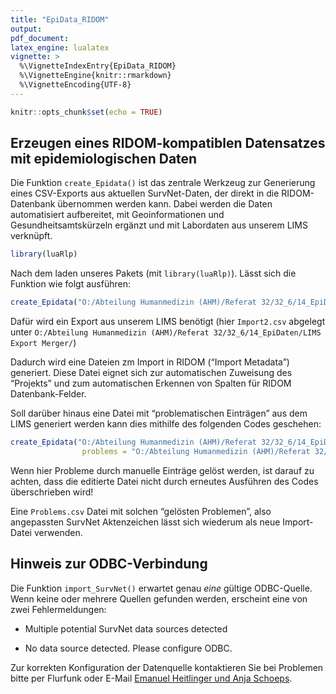 ```yaml
---
title: "EpiData_RIDOM"
output:
pdf_document:   
latex_engine: lualatex
vignette: >
  %\VignetteIndexEntry{EpiData_RIDOM}
  %\VignetteEngine{knitr::rmarkdown}
  %\VignetteEncoding{UTF-8}
---
```


```r
knitr::opts_chunk$set(echo = TRUE)
```

## Erzeugen eines RIDOM-kompatiblen Datensatzes mit epidemiologischen Daten

Die Funktion `create_Epidata()` ist das zentrale Werkzeug zur Generierung eines CSV-Exports aus aktuellen SurvNet-Daten, der direkt in die RIDOM-Datenbank übernommen werden kann. Dabei werden die Daten automatisiert aufbereitet, mit Geoinformationen und Gesundheitsamtskürzeln ergänzt und mit Labordaten aus unserem LIMS verknüpft.

```r
library(luaRlp)
```

Nach dem laden unseres Pakets (mit `library(luaRlp)`). Lässt sich die Funktion wie folgt ausführen:

```r
create_Epidata("O:/Abteilung Humanmedizin (AHM)/Referat 32/32_6/14_EpiDaten/LIMS Export Merger/Import2.csv")
```

Dafür wird ein Export aus unserem LIMS benötigt (hier `Import2.csv` abgelegt unter `O:/Abteilung Humanmedizin (AHM)/Referat 32/32_6/14_EpiDaten/LIMS Export Merger/`)

Dadurch wird eine Dateien zm Import in RIDOM ("Import Metadata") generiert. Diese Datei eignet sich zur automatischen Zuweisung des "Projekts" und zum automatischen Erkennen von Spalten für RIDOM Datenbank-Felder.

Soll darüber hinaus eine Datei mit "problematischen Einträgen" aus dem LIMS generiert werden kann dies mithilfe des folgenden Codes geschehen:

```r
create_Epidata("O:/Abteilung Humanmedizin (AHM)/Referat 32/32_6/14_EpiDaten/LIMS Export Merger/Import2.csv", 
                problems = "O:/Abteilung Humanmedizin (AHM)/Referat 32/32_6/14_EpiDaten/LIMS Export Merger/Problems.csv")
```

Wenn hier Probleme durch manuelle Einträge gelöst werden, ist darauf zu achten, dass die editierte Datei nicht durch erneutes Ausführen des Codes überschrieben wird!

Eine `Problems.csv` Datei mit solchen "gelösten Problemen", also angepassten SurvNet Aktenzeichen lässt sich wiederum als neue Import-Datei verwenden.

## Hinweis zur ODBC-Verbindung

Die Funktion `import_SurvNet()` erwartet genau *eine* gültige ODBC-Quelle. Wenn keine oder mehrere Quellen gefunden werden, erscheint eine von zwei Fehlermeldungen:

-   Multiple potential SurvNet data sources detected

-   No data source detected. Please configure ODBC.

Zur korrekten Konfiguration der Datenquelle kontaktieren Sie bei Problemen bitte per Flurfunk oder E-Mail [Emanuel Heitlinger und Anja Schoeps](mailto:anja.schoeps@lua.rlp.de;%20emanuel.heitlinger@lua.rlp.de).
